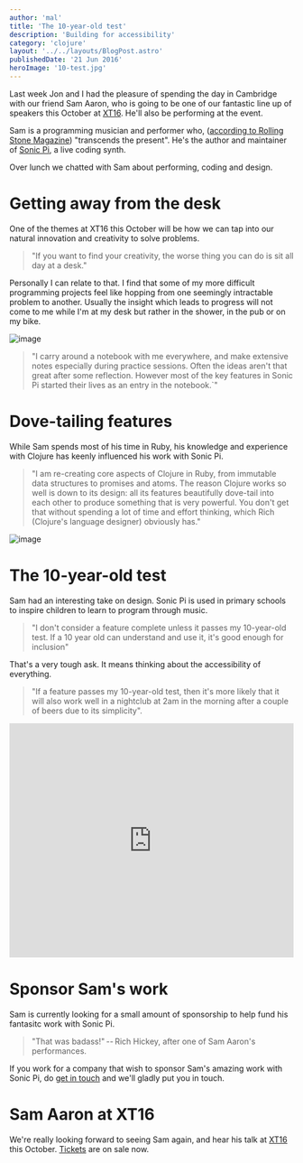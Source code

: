 ```yaml
---
author: 'mal'
title: 'The 10-year-old test'
description: 'Building for accessibility'
category: 'clojure'
layout: '../../layouts/BlogPost.astro'
publishedDate: '21 Jun 2016'
heroImage: '10-test.jpg'
---
```



Last week Jon and I had the pleasure of spending the day in Cambridge
with our friend Sam Aaron, who is going to be one of our fantastic line
up of speakers this October at [XT16](https://juxt.pro/XT16.html). He'll
also be performing at the event.

Sam is a programming musician and performer who, ([according to Rolling
Stone
Magazine](http://www.rollingstone.com/music/live-reviews/moogfest-2016-was-it-actually-the-future-of-music-20160523))
\"transcends the present\". He's the author and maintainer of [Sonic
Pi](http://sonic-pi.net/), a live coding synth.

Over lunch we chatted with Sam about performing, coding and design.

# Getting away from the desk

One of the themes at XT16 this October will be how we can tap into our
natural innovation and creativity to solve problems.

> \"If you want to find your creativity, the worse thing you can do is
> sit all day at a desk.\"

Personally I can relate to that. I find that some of my more difficult
programming projects feel like hopping from one seemingly intractable
problem to another. Usually the insight which leads to progress will not
come to me while I'm at my desk but rather in the shower, in the pub or
on my bike.


<Image alt='image' src={sl} />

> \"I carry around a notebook with me everywhere, and make extensive
> notes especially during practice sessions. Often the ideas aren't that
> great after some reflection. However most of the key features in Sonic
> Pi started their lives as an entry in the notebook.\`\"

# Dove-tailing features

While Sam spends most of his time in Ruby, his knowledge and experience
with Clojure has keenly influenced his work with Sonic Pi.

> \"I am re-creating core aspects of Clojure in Ruby, from immutable
> data structures to promises and atoms. The reason Clojure works so
> well is down to its design: all its features beautifully dove-tail
> into each other to produce something that is very powerful. You don't
> get that without spending a lot of time and effort thinking, which
> Rich (Clojure's language designer) obviously has.\"


<Image alt='image' src={sp} />

# The 10-year-old test

Sam had an interesting take on design. Sonic Pi is used in primary
schools to inspire children to learn to program through music.

> \"I don't consider a feature complete unless it passes my 10-year-old
> test. If a 10 year old can understand and use it, it's good enough for
> inclusion\"

That's a very tough ask. It means thinking about the accessibility of
everything.

> \"If a feature passes my 10-year-old test, then it's more likely that
> it will also work well in a nightclub at 2am in the morning after a
> couple of beers due to its simplicity\".

<iframe
  width='100%'
  height='415'
  src='https://www.youtube.com/embed/vIDjyTnocMU'
  title='XT16 - Communicative Programming'
  frameborder='0'
  allow='accelerometer; autoplay; clipboard-write; encrypted-media; gyroscope; picture-in-picture'
  allowfullscreen
></iframe>

# Sponsor Sam's work

Sam is currently looking for a small amount of sponsorship to help fund
his fantasitc work with Sonic Pi.

> \"That was badass!\" -- Rich Hickey, after one of Sam Aaron's
> performances.

If you work for a company that wish to sponsor Sam's amazing work with
Sonic Pi, do [get in touch](https://juxt.pro/contact.html) and we'll
gladly put you in touch.

# Sam Aaron at XT16

We're really looking forward to seeing Sam again, and hear his talk at
[XT16](https://juxt.pro/XT16.html) this October.
[Tickets](https://juxt.pro/XT16.html#xt16-ticketbooth) are on sale now.
